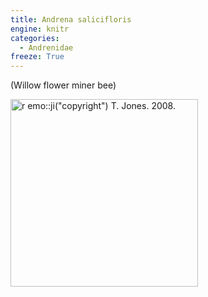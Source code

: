 ```yaml
---
title: Andrena salicifloris
engine: knitr
categories:
  - Andrenidae
freeze: True
---
```

(Willow flower miner bee)

[![`r emo::ji("copyright")` T. Jones. 2008.](/files/no_bee.png){height=300}](https://www.zoology.ubc.ca/entomology/main/Hymenoptera/Andrenidae/Andrena%20salicifloris%20(3lateral).jpg)
